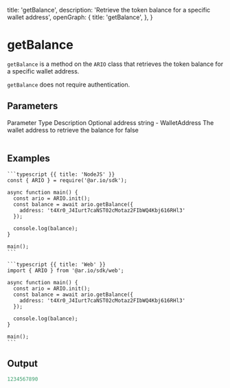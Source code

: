 
  title: 'getBalance',
  description: 'Retrieve the token balance for a specific wallet address',
  openGraph: {
    title: 'getBalance',
  },
}

<HeroPattern />

# getBalance

`getBalance` is a method on the `ARIO` class that retrieves the token balance for a specific wallet address.

`getBalance` does not require authentication.

## Parameters

<Table>
  <Table.Head>
    <Table.Row>
      <Table.Header>Parameter</Table.Header>
      <Table.Header>Type</Table.Header>
      <Table.Header>Description</Table.Header>
      <Table.Header>Optional</Table.Header>
    </Table.Row>
  </Table.Head>
  <Table.Body>
    <Table.Row>
      <Table.Cell className="font-semibold">address</Table.Cell>
      <Table.Cell>string - WalletAddress</Table.Cell>
      <Table.Cell>The wallet address to retrieve the balance for</Table.Cell>
      <Table.Cell>false</Table.Cell>
    </Table.Row>
  </Table.Body>
</Table>

## Examples

<CodeGroup title="getBalance">

    ```typescript {{ title: 'NodeJS' }}
    const { ARIO } = require('@ar.io/sdk');

    async function main() {
      const ario = ARIO.init();
      const balance = await ario.getBalance({
        address: 't4Xr0_J4Iurt7caNST02cMotaz2FIbWQ4Kbj616RHl3'
      });

      console.log(balance);
    }

    main();
    ```

    ```typescript {{ title: 'Web' }}
    import { ARIO } from '@ar.io/sdk/web';

    async function main() {
      const ario = ARIO.init();
      const balance = await ario.getBalance({
        address: 't4Xr0_J4Iurt7caNST02cMotaz2FIbWQ4Kbj616RHl3'
      });

      console.log(balance);
    }

    main();
    ```

</CodeGroup>

## Output

```js
1234567890
```
